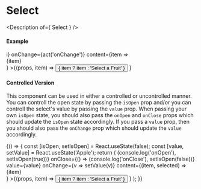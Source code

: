 


<Meta title="Components/Select" />

# Select

<Description of={ Select } />

#### Example

<Canvas>
  <Story name="Select">
    <ExampleSelect
      options={['Apple', 'Orange', 'Grape', 'Dog']}
      itemToString={i => i}
      onChange={act('onChange')}
      content={item => <div className="item">{item}</div>}
    >{(props, item) =>
      <button {...props}>{ item ? item : 'Select a Fruit' }</button>
    }</ExampleSelect>
  </Story>
</Canvas>

<ArgsTable of={Select} />

#### Controlled Version

This component can be used in either a controlled or uncontrolled manner.
You can controll the open state by passing the `isOpen` prop and/or you
can controll the select's value by passing the `value` prop.
When passing your own `isOpen` state, you should also pass the `onOpen` and
`onClose` props which should update the `isOpen` state accordingly. If you
pass a `value` prop, then you should also pass the `onChange` prop which
should update the `value` accordingly.

<Canvas>
  <Story name="Controlled">
    <Column>
    {() => {
      const [isOpen, setIsOpen] = React.useState(false);
      const [value, setValue] = React.useState('Apple');
      return (
        <ExampleSelect
          options={['Apple', 'Orange', 'Dog']}
          isOpen={isOpen}
          onOpen={() => (console.log('onOpen'), setIsOpen(true))}
          onClose={() => (console.log('onClose'), setIsOpen(false))}
          value={value}
          onChange={v => setValue(v)}
          content={(item, selected) => <div className="item">{item}</div>}
        >{(props, item) =>
          <button {...props} type="button">{ item ? item : 'Select a Fruit' }</button>
        }</ExampleSelect>
      );
      }}
    </Column>
  </Story>
</Canvas>
